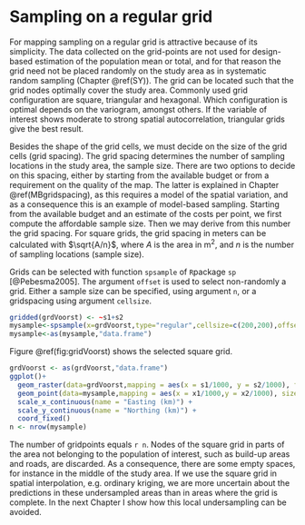 # Sampling on a regular grid {#Regulargrid}

For mapping sampling on a regular grid is attractive because of its simplicity. The data collected on the grid-points are not used for design-based estimation of the population mean or total, and for that reason the grid need not be placed randomly on the study area as in systematic random sampling (Chapter \@ref(SY)). The grid can be located such that the grid nodes optimally cover the study area. Commonly used grid configuration are square, triangular and hexagonal. Which configuration is optimal depends on the variogram, amongst others. If the variable of interest shows moderate to strong spatial autocorrelation, triangular grids give the best result.

Besides the shape of the grid cells, we must decide on the size of the grid cells (grid spacing). The grid spacing determines the number of sampling locations in the study area, the sample size. There are two options to decide on this spacing, either by starting from the available budget or from a requirement on the quality of the map. The latter is explained in Chapter \@ref(MBgridspacing), as this requires a model of the spatial variation, and as a consequence this is an example of model-based sampling. Starting from the available budget and an estimate of the costs per point, we first compute the affordable sample size. Then we may derive from this number the grid spacing. For square grids, the grid spacing in meters can be calculated with $\sqrt{A/n}$, where $A$ is the area in m$^2$, and $n$ is the number of sampling locations (sample size).

Grids can be selected with function `spsample` of `R`package `sp` [@Pebesma2005]. The argument `offset` is used to select non-randomly a grid. Either a sample size can be specified, using argument `n`, or a gridspacing using argument `cellsize`.

```r
gridded(grdVoorst) <- ~s1+s2
mysample<-spsample(x=grdVoorst,type="regular",cellsize=c(200,200),offset=c(0.5,0.5))
mysample<-as(mysample,"data.frame")
```

Figure \@ref(fig:gridVoorst) shows the selected square grid.

```r
grdVoorst <- as(grdVoorst,"data.frame")
ggplot()+
  geom_raster(data=grdVoorst,mapping = aes(x = s1/1000, y = s2/1000), fill="grey")+
  geom_point(data=mysample,mapping = aes(x = x1/1000,y = x2/1000), size = 2) +
  scale_x_continuous(name = "Easting (km)") +
  scale_y_continuous(name = "Northing (km)") +
  coord_fixed()
n <- nrow(mysample)
```

The number of gridpoints equals ```r n```. Nodes of the square grid in parts of the area not belonging to the population of interest, such as build-up areas and roads, are discarded. As a consequence, there are some empty spaces, for instance in the middle of the study area. If we use the square grid in spatial interpolation, e.g. ordinary kriging, we are more uncertain about the predictions in these undersampled areas than in areas where the grid is complete. In the next Chapter I show how this local undersampling can be avoided.
